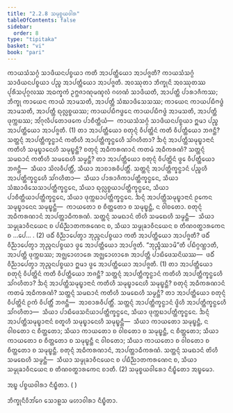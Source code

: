 ```yaml
---
title: "2.2.8 ᩈᨾᩩᨧ᩠ᨧᨿᩅᩤᩁ"
tableOfContents: false
sidebar:
  order: 8
type: "tipitaka"
basket: "vi"
book: "pari"
---
```



<DynamicBreadcrumb />

<Division number="256" book="pari">

<Paragraph number="1070" book="pari">
ᨠᩣᨿᩈᩴᩈᨣ᩠ᨣᩴ ᩈᩣᨴᩥᨿᨶᨸᨧ᩠ᨧᨿᩣ ᨠᨲᩥ ᩋᩣᨸᨲ᩠ᨲᩥᨿᩮᩣ ᩋᩣᨸᨩ᩠ᨩᨲᩥ? ᨠᩣᨿᩈᩴᩈᨣ᩠ᨣᩴ ᩈᩣᨴᩥᨿᨶᨸᨧ᩠ᨧᨿᩣ ᨸᨬ᩠ᨧ ᩋᩣᨸᨲ᩠ᨲᩥᨿᩮᩣ ᩋᩣᨸᨩ᩠ᨩᨲᩥ. ᩋᩅᩔᩩᨲᩣ ᨽᩥᨠ᩠ᨡᩩᨶᩦ ᩋᩅᩔᩩᨲᩔ ᨸᩩᩁᩥᩈᨸᩩᨣ᩠ᨣᩃᩔ ᩋᨵᨠ᩠ᨡᨠᩴ ᩏᨻ᩠ᨽᨩᩣᨱᩩᨾᨱ᩠ᨯᩃᩴ ᨣᩉᨱᩴ ᩈᩣᨴᩥᨿᨲᩥ, ᩋᩣᨸᨲ᩠ᨲᩥ ᨸᩣᩁᩣᨩᩥᨠᩔ; ᨽᩥᨠ᩠ᨡᩩ ᨠᩣᨿᩮᨶ ᨠᩣᨿᩴ ᩋᩣᨾᩈᨲᩥ, ᩋᩣᨸᨲ᩠ᨲᩥ ᩈᩴᨥᩣᨴᩥᩈᩮᩈᩔ; ᨠᩣᨿᩮᨶ ᨠᩣᨿᨸᨭᩥᨻᨴ᩠ᨵᩴ ᩋᩣᨾᩈᨲᩥ, ᩋᩣᨸᨲ᩠ᨲᩥ ᨳᩩᩃᩖᨧ᩠ᨧᨿᩔ; ᨠᩣᨿᨸᨭᩥᨻᨴ᩠ᨵᩮᨶ ᨠᩣᨿᨸᨭᩥᨻᨴ᩠ᨵᩴ ᩋᩣᨾᩈᨲᩥ, ᩋᩣᨸᨲ᩠ᨲᩥ ᨴᩩᨠ᩠ᨠᨭᩔ; ᩋᩘᨣᩩᩃᩥᨸᨲᩮᩣᨴᨠᩮ ᨸᩣᨧᩥᨲ᩠ᨲᩥᨿᩴ—  ᨠᩣᨿᩈᩴᩈᨣ᩠ᨣᩴ ᩈᩣᨴᩥᨿᨶᨸᨧ᩠ᨧᨿᩣ ᩍᨾᩣ ᨸᨬ᩠ᨧ ᩋᩣᨸᨲ᩠ᨲᩥᨿᩮᩣ ᩋᩣᨸᨩ᩠ᨩᨲᩥ. (1)
</Paragraph>

<Paragraph number="1071" book="pari">
ᨲᩣ ᩋᩣᨸᨲ᩠ᨲᩥᨿᩮᩣ ᨧᨲᩩᨶ᩠ᨶᩴ ᩅᩥᨸᨲ᩠ᨲᩦᨶᩴ ᨠᨲᩥ ᩅᩥᨸᨲ᩠ᨲᩥᨿᩮᩣ ᨽᨩᨶ᩠ᨲᩥ? ᩈᨲ᩠ᨲᨶ᩠ᨶᩴ ᩋᩣᨸᨲ᩠ᨲᩥᨠ᩠ᨡᨶ᩠ᨵᩣᨶᩴ ᨠᨲᩥᩉᩥ ᩋᩣᨸᨲ᩠ᨲᩥᨠ᩠ᨡᨶ᩠ᨵᩮᩉᩥ ᩈᩘᨣᩉᩥᨲᩣ? ᨨᨶ᩠ᨶᩴ ᩋᩣᨸᨲ᩠ᨲᩥᩈᨾᩩᨭ᩠ᨮᩣᨶᩣᨶᩴ ᨠᨲᩥᩉᩥ ᩈᨾᩩᨭ᩠ᨮᩣᨶᩮᩉᩥ ᩈᨾᩩᨭ᩠ᨮᨶ᩠ᨲᩥ? ᨧᨲᩩᨶ᩠ᨶᩴ ᩋᨵᩥᨠᩁᨱᩣᨶᩴ ᨠᨲᨾᩴ ᩋᨵᩥᨠᩁᨱᩴ? ᩈᨲ᩠ᨲᨶ᩠ᨶᩴ ᩈᨾᨳᩣᨶᩴ ᨠᨲᩥᩉᩥ ᩈᨾᨳᩮᩉᩥ ᩈᨾ᩠ᨾᨶ᩠ᨲᩥ? ᨲᩣ ᩋᩣᨸᨲ᩠ᨲᩥᨿᩮᩣ ᨧᨲᩩᨶ᩠ᨶᩴ ᩅᩥᨸᨲ᩠ᨲᩦᨶᩴ ᨴ᩠ᩅᩮ ᩅᩥᨸᨲ᩠ᨲᩥᨿᩮᩣ ᨽᨩᨶ᩠ᨲᩥ—  ᩈᩥᨿᩣ ᩈᩦᩃᩅᩥᨸᨲ᩠ᨲᩥᩴ, ᩈᩥᨿᩣ ᩋᩣᨧᩣᩁᩅᩥᨸᨲ᩠ᨲᩥᩴ. ᩈᨲ᩠ᨲᨶ᩠ᨶᩴ ᩋᩣᨸᨲ᩠ᨲᩥᨠ᩠ᨡᨶ᩠ᨵᩣᨶᩴ ᨸᨬ᩠ᨧᩉᩥ ᩋᩣᨸᨲ᩠ᨲᩥᨠ᩠ᨡᨶ᩠ᨵᩮᩉᩥ ᩈᩘᨣᩉᩥᨲᩣ—  ᩈᩥᨿᩣ ᨸᩣᩁᩣᨩᩥᨠᩣᨸᨲ᩠ᨲᩥᨠ᩠ᨡᨶ᩠ᨵᩮᨶ, ᩈᩥᨿᩣ ᩈᩴᨥᩣᨴᩥᩈᩮᩈᩣᨸᨲ᩠ᨲᩥᨠ᩠ᨡᨶ᩠ᨵᩮᨶ, ᩈᩥᨿᩣ ᨳᩩᩃᩖᨧ᩠ᨧᨿᩣᨸᨲ᩠ᨲᩥᨠ᩠ᨡᨶ᩠ᨵᩮᨶ, ᩈᩥᨿᩣ ᨸᩣᨧᩥᨲ᩠ᨲᩥᨿᩣᨸᨲ᩠ᨲᩥᨠ᩠ᨡᨶ᩠ᨵᩮᨶ, ᩈᩥᨿᩣ ᨴᩩᨠ᩠ᨠᨭᩣᨸᨲ᩠ᨲᩥᨠ᩠ᨡᨶ᩠ᨵᩮᨶ. ᨨᨶ᩠ᨶᩴ ᩋᩣᨸᨲ᩠ᨲᩥᩈᨾᩩᨭ᩠ᨮᩣᨶᩣᨶᩴ ᩑᨠᩮᨶ ᩈᨾᩩᨭ᩠ᨮᩣᨶᩮᨶ ᩈᨾᩩᨭ᩠ᨮᨶ᩠ᨲᩥ—  ᨠᩣᨿᨲᩮᩣ ᨧ ᨧᩥᨲ᩠ᨲᨲᩮᩣ ᨧ ᩈᨾᩩᨭ᩠ᨮᨶ᩠ᨲᩥ, ᨶ ᩅᩤᨧᨲᩮᩣ. ᨧᨲᩩᨶ᩠ᨶᩴ ᩋᨵᩥᨠᩁᨱᩣᨶᩴ ᩋᩣᨸᨲ᩠ᨲᩣᨵᩥᨠᩁᨱᩴ. ᩈᨲ᩠ᨲᨶ᩠ᨶᩴ ᩈᨾᨳᩣᨶᩴ ᨲᩦᩉᩥ ᩈᨾᨳᩮᩉᩥ ᩈᨾ᩠ᨾᨶ᩠ᨲᩥ—  ᩈᩥᨿᩣ ᩈᨾ᩠ᨾᩩᨡᩣᩅᩥᨶᨿᩮᨶ ᨧ ᨸᨭᩥᨬ᩠ᨬᩣᨲᨠᩁᨱᩮᨶ ᨧ, ᩈᩥᨿᩣ ᩈᨾ᩠ᨾᩩᨡᩣᩅᩥᨶᨿᩮᨶ ᨧ ᨲᩥᨱᩅᨲ᩠ᨳᩣᩁᨠᩮᨶ ᨧ …ᨸᩮ… . (2)
</Paragraph>

<Paragraph number="1072" book="pari">
ᨴᨵᩥᩴ ᩅᩥᨬ᩠ᨬᩣᨸᩮᨲ᩠ᩅᩣ ᨽᩩᨬ᩠ᨩᨶᨸᨧ᩠ᨧᨿᩣ ᨠᨲᩥ ᩋᩣᨸᨲ᩠ᨲᩥᨿᩮᩣ ᩋᩣᨸᨩ᩠ᨩᨲᩥ? ᨴᨵᩥᩴ ᩅᩥᨬ᩠ᨬᩣᨸᩮᨲ᩠ᩅᩣ ᨽᩩᨬ᩠ᨩᨶᨸᨧ᩠ᨧᨿᩣ ᨴ᩠ᩅᩮ ᩋᩣᨸᨲ᩠ᨲᩥᨿᩮᩣ ᩋᩣᨸᨩ᩠ᨩᨲᩥ. “ᨽᩩᨬ᩠ᨩᩥᩔᩣᨾᩦ”ᨲᩥ ᨸᨭᩥᨣ᩠ᨣᨱ᩠ᩉᩣᨲᩥ, ᩋᩣᨸᨲ᩠ᨲᩥ ᨴᩩᨠ᩠ᨠᨭᩔ; ᩋᨩ᩠ᨫᩮᩣᩉᩣᩁᩮ ᩋᨩ᩠ᨫᩮᩣᩉᩣᩁᩮ ᩋᩣᨸᨲ᩠ᨲᩥ ᨸᩣᨭᩥᨴᩮᩈᨶᩦᨿᩔ—  ᨴᨵᩥᩴ ᩅᩥᨬ᩠ᨬᩣᨸᩮᨲ᩠ᩅᩣ ᨽᩩᨬ᩠ᨩᨶᨸᨧ᩠ᨧᨿᩣ ᩍᨾᩣ ᨴ᩠ᩅᩮ ᩋᩣᨸᨲ᩠ᨲᩥᨿᩮᩣ ᩋᩣᨸᨩ᩠ᨩᨲᩥ. (1)
</Paragraph>

<Paragraph number="1073" book="pari">
ᨲᩣ ᩋᩣᨸᨲ᩠ᨲᩥᨿᩮᩣ ᨧᨲᩩᨶ᩠ᨶᩴ ᩅᩥᨸᨲ᩠ᨲᩦᨶᩴ ᨠᨲᩥ ᩅᩥᨸᨲ᩠ᨲᩥᨿᩮᩣ ᨽᨩᨶ᩠ᨲᩥ? ᩈᨲ᩠ᨲᨶ᩠ᨶᩴ ᩋᩣᨸᨲ᩠ᨲᩥᨠ᩠ᨡᨶ᩠ᨵᩣᨶᩴ ᨠᨲᩥᩉᩥ ᩋᩣᨸᨲ᩠ᨲᩥᨠ᩠ᨡᨶ᩠ᨵᩮᩉᩥ ᩈᩘᨣᩉᩥᨲᩣ? ᨨᨶ᩠ᨶᩴ ᩋᩣᨸᨲ᩠ᨲᩥᩈᨾᩩᨭ᩠ᨮᩣᨶᩣᨶᩴ ᨠᨲᩥᩉᩥ ᩈᨾᩩᨭ᩠ᨮᩣᨶᩮᩉᩥ ᩈᨾᩩᨭ᩠ᨮᨶ᩠ᨲᩥ? ᨧᨲᩩᨶ᩠ᨶᩴ ᩋᨵᩥᨠᩁᨱᩣᨶᩴ ᨠᨲᨾᩴ ᩋᨵᩥᨠᩁᨱᩴ? ᩈᨲ᩠ᨲᨶ᩠ᨶᩴ ᩈᨾᨳᩣᨶᩴ ᨠᨲᩥᩉᩥ ᩈᨾᨳᩮᩉᩥ ᩈᨾ᩠ᨾᨶ᩠ᨲᩥ? ᨲᩣ ᩋᩣᨸᨲ᩠ᨲᩥᨿᩮᩣ ᨧᨲᩩᨶ᩠ᨶᩴ ᩅᩥᨸᨲ᩠ᨲᩦᨶᩴ ᩑᨠᩴ ᩅᩥᨸᨲ᩠ᨲᩥᩴ ᨽᨩᨶ᩠ᨲᩥ—  ᩋᩣᨧᩣᩁᩅᩥᨸᨲ᩠ᨲᩥᩴ. ᩈᨲ᩠ᨲᨶ᩠ᨶᩴ ᩋᩣᨸᨲ᩠ᨲᩥᨠ᩠ᨡᨶ᩠ᨵᩣᨶᩴ ᨴ᩠ᩅᩦᩉᩥ ᩋᩣᨸᨲ᩠ᨲᩥᨠ᩠ᨡᨶ᩠ᨵᩮᩉᩥ ᩈᩘᨣᩉᩥᨲᩣ—  ᩈᩥᨿᩣ ᨸᩣᨭᩥᨴᩮᩈᨶᩦᨿᩣᨸᨲ᩠ᨲᩥᨠ᩠ᨡᨶ᩠ᨵᩮᨶ, ᩈᩥᨿᩣ ᨴᩩᨠ᩠ᨠᨭᩣᨸᨲ᩠ᨲᩥᨠ᩠ᨡᨶ᩠ᨵᩮᨶ. ᨨᨶ᩠ᨶᩴ ᩋᩣᨸᨲ᩠ᨲᩥᩈᨾᩩᨭ᩠ᨮᩣᨶᩣᨶᩴ ᨧᨲᩪᩉᩥ ᩈᨾᩩᨭ᩠ᨮᩣᨶᩮᩉᩥ ᩈᨾᩩᨭ᩠ᨮᨶ᩠ᨲᩥ—  ᩈᩥᨿᩣ ᨠᩣᨿᨲᩮᩣ ᩈᨾᩩᨭ᩠ᨮᨶ᩠ᨲᩥ, ᨶ ᩅᩤᨧᨲᩮᩣ ᨶ ᨧᩥᨲ᩠ᨲᨲᩮᩣ; ᩈᩥᨿᩣ ᨠᩣᨿᨲᩮᩣ ᨧ ᩅᩤᨧᨲᩮᩣ ᨧ ᩈᨾᩩᨭ᩠ᨮᨶ᩠ᨲᩥ, ᨶ ᨧᩥᨲ᩠ᨲᨲᩮᩣ; ᩈᩥᨿᩣ ᨠᩣᨿᨲᩮᩣ ᨧ ᨧᩥᨲ᩠ᨲᨲᩮᩣ ᨧ ᩈᨾᩩᨭ᩠ᨮᨶ᩠ᨲᩥ ᨶ ᩅᩤᨧᨲᩮᩣ; ᩈᩥᨿᩣ ᨠᩣᨿᨲᩮᩣ ᨧ ᩅᩤᨧᨲᩮᩣ ᨧ ᨧᩥᨲ᩠ᨲᨲᩮᩣ ᨧ ᩈᨾᩩᨭ᩠ᨮᨶ᩠ᨲᩥ. ᨧᨲᩩᨶ᩠ᨶᩴ ᩋᨵᩥᨠᩁᨱᩣᨶᩴ, ᩋᩣᨸᨲ᩠ᨲᩣᨵᩥᨠᩁᨱᩴ. ᩈᨲ᩠ᨲᨶ᩠ᨶᩴ ᩈᨾᨳᩣᨶᩴ ᨲᩦᩉᩥ ᩈᨾᨳᩮᩉᩥ ᩈᨾ᩠ᨾᨶ᩠ᨲᩥ—  ᩈᩥᨿᩣ ᩈᨾ᩠ᨾᩩᨡᩣᩅᩥᨶᨿᩮᨶ ᨧ ᨸᨭᩥᨬ᩠ᨬᩣᨲᨠᩁᨱᩮᨶ ᨧ, ᩈᩥᨿᩣ ᩈᨾ᩠ᨾᩩᨡᩣᩅᩥᨶᨿᩮᨶ ᨧ ᨲᩥᨱᩅᨲ᩠ᨳᩣᩁᨠᩮᨶ ᨧᩣᨲᩥ. (2)

</Paragraph>
</Division>

<Paragraph number="1074" type="center" book="pari">
ᩈᨾᩩᨧ᩠ᨧᨿᩅᩤᩁᩮᩣ ᨶᩥᨭ᩠ᨮᩥᨲᩮᩣ ᩋᨭ᩠ᨮᨾᩮᩣ.

  
ᩋᨭ᩠ᨮ ᨸᨧ᩠ᨧᨿᩅᩤᩁᩣ ᨶᩥᨭ᩠ᨮᩥᨲᩣ. ( )



</Paragraph>

<Paragraph number="1075" type="center" book="pari">
ᨽᩥᨠ᩠ᨡᩩᨶᩥᩅᩥᨽᩘᨣᩮ ᩈᩮᩣᩊᩈ ᨾᩉᩣᩅᩤᩁᩣ ᨶᩥᨭ᩠ᨮᩥᨲᩣ.
</Paragraph>